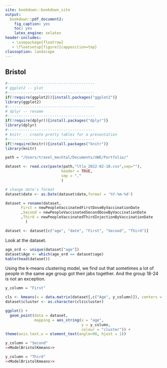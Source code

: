 ```yaml
---
site: bookdown::bookdown_site
output:
  bookdown::pdf_document2:
    fig_caption: yes
    toc: yes
    latex_engine: xelatex
header-includes:
   - \usepackage{floatrow}
   - \floatsetup[figure]{capposition=top}
classoption: landscape
---
```

## Bristol

```r
#---------------------------------------
# ggplot2 -- plot
#---------------------------------------
if(!require(ggplot2)){install.packages("ggplot2")}
library(ggplot2)
#---------------------------------------
# dplyr -- rename
#---------------------------------------
if(!require(dplyr)){install.packages("dplyr")}
library(dplyr)
#---------------------------------------
# knitr -- create pretty tables for a presentation
#---------------------------------------
if(!require(knitr)){install.packages("knitr")}
library(knitr)
```

```r
path = "/Users/travel_mechtal/Documents/UWE/Portfolio/"
```

```r
dataset <- read.csv(paste(path,"ltla_2022-02-10.csv",sep=""),
                         header = TRUE,
                         sep = ","
                         )

# change date's format
dataset$date <- as.Date(dataset$date,format = '%Y-%m-%d')

dataset = rename(dataset, 
       First = newPeopleVaccinatedFirstDoseByVaccinationDate
       ,Second = newPeopleVaccinatedSecondDoseByVaccinationDate
       ,Third = newPeopleVaccinatedThirdInjectionByVaccinationDate
         )

dataset <- dataset[c("age", "date", "First", "Second", "Third")]
```

Look at the dataset.

```r
age_ord <- unique(dataset["age"])
dataset$Age <- which(age_ord == dataset$age)
kable(head(dataset))
```

Using the k-means clustering model, we find out that sometimes a lot of people in the same age group got their jabs together. And the group 18-24 is not an exception.

```r
y_column = "First"
```

```r
cls <- kmeans(x = data.matrix(dataset[,c("Age", y_column)]), centers = 5)
dataset$cluster <- as.character(cls$cluster)

ggplot() +
  geom_point(data = dataset, 
             mapping = aes_string(x = "age", 
                                  y = y_column, 
                                  colour = "cluster")) +
theme(axis.text.x = element_text(angle=90, hjust = 1))
```

```r
y_column = "Second"
<<ModelBristolKmeans>>
```

```r
y_column = "Third"
<<ModelBristolKmeans>>
```